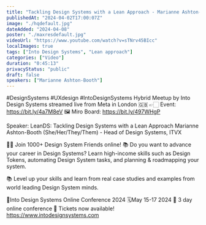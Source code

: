 ```yaml
---
title: "Tackling Design Systems with a Lean Approach - Marianne Ashton-Booth at Into Design Systems"
publishedAt: "2024-04-02T17:00:07Z"
image: "./hqdefault.jpg"
dateAdded: "2024-04-08"
poster: "./maxresdefault.jpg"
videoUrl: "https://www.youtube.com/watch?v=sTNrv45BIcc"
localImages: true
tags: ["Into Design Systems", "Lean approach"]
categories: ["Video"]
duration: "0:45:13"
privacyStatus: "public"
draft: false
speakers: ["Marianne Ashton-Booth"]
---
```

#DesignSystems #UXdesign #IntoDesignSystems 
Hybrid Meetup by Into Design Systems streamed live from Meta in London 🇬🇧
👉🏻 Event: https://bit.ly/4a7M8eV
🖼️ Miro Board: https://bit.ly/497WHgP

Speaker:
LeanDS: Tackling Design Systems with a Lean Approach
Marianne Ashton-Booth (She/Her/They/Them) - Head of Design Systems, ITVX 

👋🏻 Join 1000+ Design System Friends online! 
📚 Do you want to advance your career in Design Systems? Learn high-income skills such as Design Tokens, automating Design System tasks, and planning & roadmapping your system. 

📚 Level up your skills and learn from real case studies and examples from world leading Design System minds. 

📐Into Design Systems Online Conference 2024
🗓️May 15-17 2024
🚀 3 day online conference
🎫 Tickets now available! 
https://www.intodesignsystems.com
